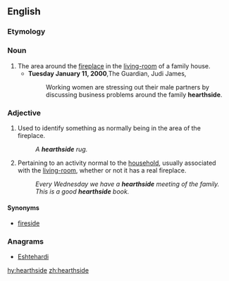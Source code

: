 ==English==

===Etymology===
{{suffix|hearth|side|lang=en}}

===Noun===
{{en-noun}}

# The area around the [[fireplace]] in the [[living-room]] of a family house.
#* '''Tuesday January 11, 2000''',The Guardian, Judi James,
#*: Working women are stressing out their male partners by discussing business problems around the family '''hearthside'''.

===Adjective===
{{en-adj|-}}
# Used to identify something as normally being in the area of the fireplace.
#: ''A '''hearthside''' rug.''
# Pertaining to an activity normal to the [[household]], usually associated with the [[living-room]], whether or not it has a real fireplace.
#: ''Every Wednesday we have a '''hearthside''' meeting of the family.''
#: ''This is a good '''hearthside''' book.''

====Synonyms====
* [[fireside]]

===Anagrams===
* [[Eshtehardi#English|Eshtehardi]]

[[hy:hearthside]]
[[zh:hearthside]]